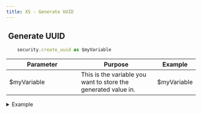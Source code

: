 ```yaml
---
title: XS - Generate UUID
---
```


## <img src="../assets/docuBadge (10).png" alt="" data-size="line" /> Generate UUID <a href="#xs-securitycreateuuid" id="xs-securitycreateuuid"></a>

```javascript
    security.create_uuid as $myVariable
```

<table><thead><tr><th width="175">Parameter</th><th>Purpose</th><th>Example</th></tr></thead><tbody><tr><td>$myVariable</td><td>This is the variable you want to store the generated value in.</td><td>$myVariable</td></tr></tbody></table>

<details>

<summary>Example</summary>

```javascript
    security.create_uuid as $myVariable
```

![](<../assets/CleanShot 2025-03-06 at 17.26.44.png>)

</details>
